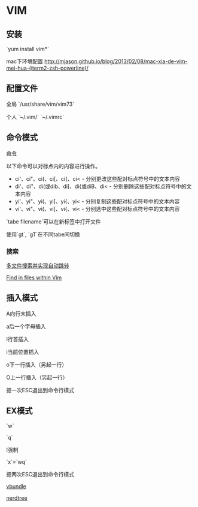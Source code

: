 = VIM =
== 安装 == 
`yum install vim*`

mac下环境配置 [[http://mjason.github.io/blog/2013/02/08/mac-xia-de-vim-mei-hua-(iterm2-zsh-powerline)/]]

== 配置文件 == 
全局 `/usr/share/vim/vim73`

个人 `~/.vim/`  `~/.vimrc` 

== 命令模式 ==
[[cmds|命令]]

以下命令可以对标点内的内容进行操作。
* ci'、ci"、ci(、ci[、ci{、ci< - 分别更改这些配对标点符号中的文本内容
* di'、di"、di(或dib、di[、di{或diB、di< - 分别删除这些配对标点符号中的文本内容
* yi'、yi"、yi(、yi[、yi{、yi< - 分别复制这些配对标点符号中的文本内容
* vi'、vi"、vi(、vi[、vi{、vi< - 分别选中这些配对标点符号中的文本内容


`tabe filename`可以在新标签中打开文件

使用`gt`, `gT`在不同tabe间切换

=== 搜索 ===
[[http://www.bagualu.net/wordpress/?p=2240vim|多文件搜索并实现自动跳转]]

[[http://vim.wikia.com/wiki/Find_in_files_within_Vim|Find in files within Vim]]
 
== 插入模式 ==
A向行末插入 

a后一个字母插入 

I行首插入 

i当前位置插入 

o下一行插入（另起一行） 

O上一行插入（另起一行） 

摁一次ESC退出到命令行模式 

== EX模式 ==
`w`

`q` 

!强制 

`x`=`wq` 

摁两次ESC退出到命令行模式 



[[vbundle]]

[[nerdtree]]
